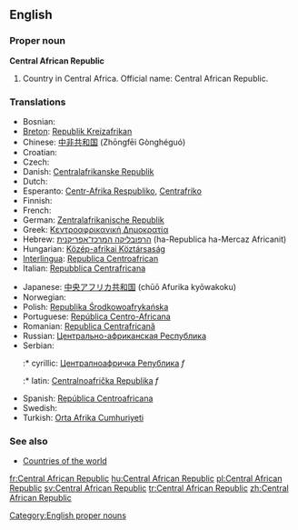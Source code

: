 ==English==

===Proper noun===
'''Central African Republic'''

# Country in Central Africa. Official name: Central African Republic.

===Translations===
{{rfc-level|Translations at L3+ (AutoFormat would have corrected level of Translations)}}
{{top}}
* Bosnian: {{t-|bs|Centralnoafrička Republika|f}}
* [[Breton]]: [[Republik Kreizafrikan]]
* Chinese: [[中非共和国]] (Zhōngfēi Gònghéguó)
* Croatian: {{t-|hr|Srednjoafrička Republika|f}}
* Czech: {{t-|cs|Středoafrická republika|f}}
* Danish: [[Centralafrikanske Republik]]
* Dutch: {{t-|nl|Centraal-Afrikaanse Republiek}}
* Esperanto: [[Centr-Afrika Respubliko]], [[Centrafriko]]
* Finnish: {{t+|fi|Keski-Afrikan tasavalta}}
* French: {{t+|fr|République centrafricaine}}
* German: [[Zentralafrikanische Republik]]
* Greek: [[Κεντροαφρικανική Δημοκρατία]]
* Hebrew: [[הרפובליקה המרכז־אפריקנית]] (ha-Republica ha-Mercaz Africanit)
* Hungarian: [[Közép-afrikai Köztársaság]]
* [[Interlingua]]: [[Republica Centroafrican]]
* Italian: [[Repubblica Centrafricana]]
{{mid}}
* Japanese: [[中央アフリカ共和国]] (chūō Afurika kyōwakoku)
* Norwegian: {{t-|no|Den sentralafrikanske republikk}}
* Polish: [[Republika Środkowoafrykańska]]
* Portuguese: [[República Centro-Africana]]
* Romanian: [[Republica Centrafricană]]
* Russian: [[Центрально-африканская Республика]]
* Serbian:
*:* cyrillic: [[Централноафричка Република]] ''f''
*:* latin: [[Centralnoafrička Republika]] ''f''
* Spanish: [[República Centroafricana]]
* Swedish: {{t+|sv|Centralafrikanska republiken}}
* Turkish: [[Orta Afrika Cumhuriyeti]]
{{bottom}}

===See also===
*[[Appendix:Countries of the world|Countries of the world]]

[[Category:English proper nouns]]

[[fr:Central African Republic]]
[[hu:Central African Republic]]
[[pl:Central African Republic]]
[[sv:Central African Republic]]
[[tr:Central African Republic]]
[[zh:Central African Republic]]